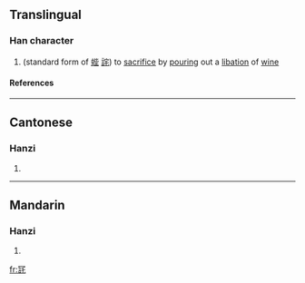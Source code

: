 ==Translingual==
===Han character===
{{Han char|rad=冖|as=10|sn=12|four=|canj=月卜口心 (BYRP)}}
# (standard form of [[蜌]] [[詫]]) to [[sacrifice]] by [[pouring]] out a [[libation]] of [[wine]]
====References====
{{Han ref|kx=0131.040|hdz=10305.070|uh=34C3|ud=13507}}

----
==Cantonese==
===Hanzi===
{{yue-hanzi|jyut=|y=[[dou3]]}}
# {{defn|Cantonese}}

----
==Mandarin==
===Hanzi===
{{cmn-hanzi|pin=[[chuí]] ([[chui2]]), [[dù]] ([[du4]]), [[zhà]] ([[zha4]])|wg=[[ch'ui2|ch'ui<sup>2</sup>]], [[tu4|tu<sup>4</sup>]], [[cha4|cha<sup>4</sup>]]}}
# {{defn|Mandarin}}

[[fr:㓃]]